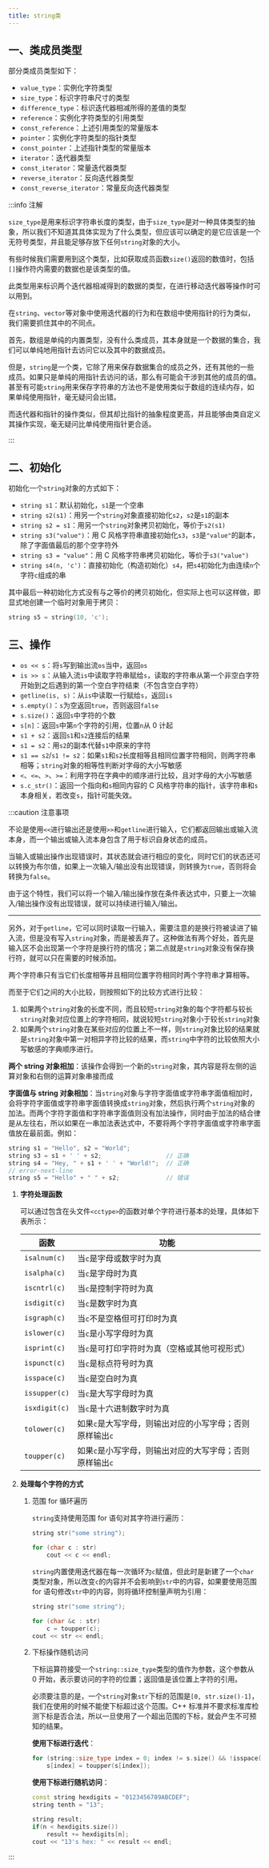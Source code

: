 ```yaml
---
title: string类
---
```


## 一、类成员类型

部分类成员类型如下：

- `value_type`：实例化字符类型
- `size_type`：标识字符串尺寸的类型
- `difference_type`：标识迭代器相减所得的差值的类型
- `reference`：实例化字符类型的引用类型
- `const_reference`：上述引用类型的常量版本
- `pointer`：实例化字符类型的指针类型
- `const_pointer`：上述指针类型的常量版本
- `iterator`：迭代器类型
- `const_iterator`：常量迭代器类型
- `reverse_iterator`：反向迭代器类型
- `const_reverse_iterator`：常量反向迭代器类型

:::info 注解

<Tabs>

<TabItem value="size_type" label="size_type">

`size_type`是用来标识字符串长度的类型，由于`size_type`是对一种具体类型的抽象，所以我们不知道其具体实现为了什么类型，但应该可以确定的是它应该是一个无符号类型，并且能足够存放下任何`string`对象的大小。

有些时候我们需要用到这个类型，比如获取成员函数`size()`返回的数值时，包括`[]`操作符内需要的数据也是该类型的值。

</TabItem>

<TabItem value="difference_type" label="difference_type">

此类型用来标识两个迭代器相减得到的数据的类型，在进行移动迭代器等操作时可以用到。

</TabItem>

<TabItem value="iterator" label="迭代器">

在`string`、`vector`等对象中使用迭代器的行为和在数组中使用指针的行为类似，我们需要抓住其中的不同点。

首先，数组是单纯的内置类型，没有什么类成员，其本身就是一个数据的集合，我们可以单纯地用指针去访问它以及其中的数据成员。

但是，`string`是一个类，它除了用来保存数据集合的成员之外，还有其他的一些成员。如果只是单纯的用指针去访问的话，那么有可能会干涉到其他的成员的值。甚至有可能`string`用来保存字符串的方法也不是使用类似于数组的连续内存，如果单纯使用指针，毫无疑问会出错。

而迭代器和指针的操作类似，但其却比指针的抽象程度更高，并且能够由类自定义其操作实现，毫无疑问比单纯使用指针更合适。

</TabItem>

</Tabs>

:::



## 二、初始化

初始化一个`string`对象的方式如下：

- `string s1`：默认初始化，`s1`是一个空串
- `string s2(s1)`：用另一个`string`对象直接初始化`s2`，`s2`是`s1`的副本
- `string s2 = s1`：用另一个`string`对象拷贝初始化，等价于`s2(s1)`
- `string s3("value")`：用 C 风格字符串直接初始化`s3`，`s3`是`"value"`的副本，除了字面值最后的那个空字符外
- `string s3 = "value"`：用 C 风格字符串拷贝初始化，等价于`s3("value")`
- `string s4(n, 'c')`：直接初始化（构造初始化）`s4`，把`s4`初始化为由连续`n`个字符`c`组成的串

其中最后一种初始化方式没有与之等价的拷贝初始化，但实际上也可以这样做，即显式地创建一个临时对象用于拷贝：

```c++
string s5 = string(10, 'c');
```



## 三、操作

- `os << s`：将`s`写到输出流`os`当中，返回`os`
- `is >> s`：从输入流`is`中读取字符串赋给`s`，读取的字符串从第一个非空白字符开始到之后遇到的第一个空白字符结束（不包含空白字符）
- `getline(is, s)`：从`is`中读取一行赋给`s`，返回`is`
- `s.empty()`：`s`为空返回`true`，否则返回`false`
- `s.size()`：返回`s`中字符的个数
- `s[n]`：返回`s`中第`n`个字符的引用，位置`n`从 0 计起
- `s1 + s2`：返回`s1`和`s2`连接后的结果
- `s1 = s2`：用`s2`的副本代替`s1`中原来的字符
- `s1 == s2`/`s1 != s2`：如果`s1`和`s2`长度相等且相同位置字符相同，则两字符串相等；`string`对象的相等性判断对字母的大小写敏感
- `<`、`<=`、`>`、`>=`：利用字符在字典中的顺序进行比较，且对字母的大小写敏感
- `s.c_str()`：返回一个指向和`s`相同内容的 C 风格字符串的指针，该字符串和`s`本身相关，若改变`s`，指针可能失效。

:::caution 注意事项

<Tabs>

<TabItem value="io" label="输入输出">

不论是使用`<<`进行输出还是使用`>>`和`getline`进行输入，它们都返回输出或输入流本身，而一个输出或输入流本身包含了用于标识自身状态的成员。

当输入或输出操作出现错误时，其状态就会进行相应的变化，同时它们的状态还可以转换为布尔值，如果上一次输入/输出没有出现错误，则转换为`true`，否则将会转换为`false`。

由于这个特性，我们可以将一个输入/输出操作放在条件表达式中，只要上一次输入/输出操作没有出现错误，就可以持续进行输入/输出。

****

另外，对于`getline`，它可以同时读取一行输入，需要注意的是换行符被读进了输入流，但是没有写入`string`对象，而是被丢弃了。这种做法有两个好处，首先是输入区不会出现第一个字符是换行符的情况；第二点就是`string`对象没有保存换行符，就可以只在需要的时候添加。

</TabItem>

<TabItem value="eq" label="相等性及大小比较">

两个字符串只有当它们长度相等并且相同位置字符相同时两个字符串才算相等。

而至于它们之间的大小比较，则按照如下的比较方式进行比较：

1. 如果两个`string`对象的长度不同，而且较短`string`对象的每个字符都与较长`string`对象对应位置上的字符相同，就说较短`string`对象小于较长`string`对象
2. 如果两个`string`对象在某些对应的位置上不一样，则`string`对象比较的结果就是`string`对象中第一对相异字符比较的结果，而`string`中字符的比较依照大小写敏感的字典顺序进行。

</TabItem>

<TabItem value="addition" label="string 对象的加法">

**两个 string 对象相加**：该操作会得到一个新的`string`对象，其内容是将左侧的运算对象和右侧的运算对象串接而成

**字面值与 string 对象相加**：当`string`对象与字符字面值或字符串字面值相加时，会将字符字面值或字符串字面值转换成`string`对象，然后执行两个`string`对象的加法。而两个字符字面值和字符串字面值则没有加法操作，同时由于加法的结合律是从左往右，所以如果在一串加法表达式中，不要将两个字符字面值或字符串字面值放在最前面。例如：

```c++
string s1 = "Hello", s2 = "World";
string s3 = s1 + ' ' + s2;					// 正确
string s4 = "Hey, " + s1 + ' ' + "World!";	// 正确
// error-next-line
string s5 = "Hello" + " " + s2;				// 错误
```

</TabItem>

<TabItem value="travel" label="处理每个字符">

1. **字符处理函数**

   可以通过包含在头文件`<cctype>`的函数对单个字符进行基本的处理，具体如下表所示：

   | 函数          | 功能                                                     |
   | ------------- | -------------------------------------------------------- |
   | `isalnum(c)`  | 当`c`是字母或数字时为真                                  |
   | `isalpha(c)`  | 当`c`是字母时为真                                        |
   | `iscntrl(c)`  | 当`c`是控制字符时为真                                    |
   | `isdigit(c)`  | 当`c`是数字时为真                                        |
   | `isgraph(c)`  | 当`c`不是空格但可打印时为真                              |
   | `islower(c)`  | 当`c`是小写字母时为真                                    |
   | `isprint(c)`  | 当`c`是可打印字符时为真（空格或其他可视形式）            |
   | `ispunct(c)`  | 当`c`是标点符号时为真                                    |
   | `isspace(c)`  | 当`c`是空白时为真                                        |
   | `issupper(c)` | 当`c`是大写字母时为真                                    |
   | `isxdigit(c)` | 当`c`是十六进制数字时为真                                |
   | `tolower(c)`  | 如果`c`是大写字母，则输出对应的小写字母；否则原样输出`c` |
   | `toupper(c)`  | 如果`c`是小写字母，则输出对应的大写字母；否则原样输出`c` |

2. **处理每个字符的方式**

   1. 范围 for 循环遍历

      `string`支持使用范围 for 语句对其字符进行遍历：

      ```c++
      string str("some string");
      
      for (char c : str)
          cout << c << endl;
      ```

      `string`内置使用迭代器在每一次循环为`c`赋值，但此时是新建了一个`char`类型对象，所以改变`c`的内容并不会影响到`str`中的内容，如果要使用范围 for 语句修改`str`中的内容，则将循环控制量声明为引用：

      ```c++
      string str("some string");
      
      for (char &c : str)
          c = toupper(c);
      cout << str << endl;
      ```

   2. 下标操作随机访问

      下标运算符接受一个`string::size_type`类型的值作为参数，这个参数从 0 开始，表示要访问的字符的位置；返回值是该位置上字符的引用。

      必须要注意的是，一个`string`对象`str`下标的范围是`[0, str.size()-1]`，我们在使用的时候不能使下标超过这个范围。C++ 标准并不要求标准库检测下标是否合法，所以一旦使用了一个超出范围的下标，就会产生不可预知的结果。

      **使用下标进行迭代**：

      ```c++
      for (string::size_type index = 0; index != s.size() && !isspace(s[index]); ++index)
          s[index] = toupper(s[index]);
      ```

      **使用下标进行随机访问**：

      ```c++
      const string hexdigits = "0123456789ABCDEF";
      string tenth = "13";
      
      string result;
      if(n < hexdigits.size())
          result += hexdigits[n];
      cout << "13's hex: " << result << endl;
      ```


</TabItem>

</Tabs>

:::